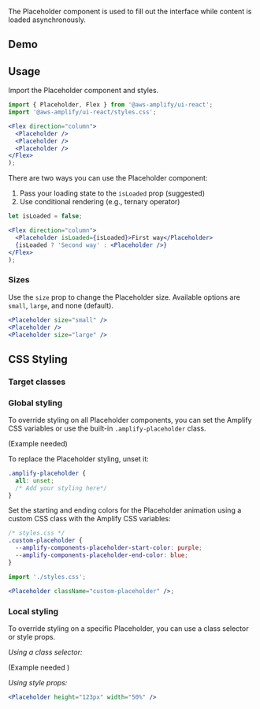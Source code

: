 
The Placeholder component is used to fill out the interface while content is loaded asynchronously.

## Demo

<PlaceholderDemo />

## Usage

Import the Placeholder component and styles.

```jsx
import { Placeholder, Flex } from '@aws-amplify/ui-react';
import '@aws-amplify/ui-react/styles.css';

<Flex direction="column">
  <Placeholder />
  <Placeholder />
  <Placeholder />
</Flex>
);
```

<Flex direction="column">
  <Placeholder />
  <Placeholder />
  <Placeholder />
</Flex>

There are two ways you can use the Placeholder component:

1. Pass your loading state to the `isLoaded` prop (suggested)
2. Use conditional rendering (e.g., ternary operator)

```jsx
let isLoaded = false;

<Flex direction="column">
  <Placeholder isLoaded={isLoaded}>First way</Placeholder>
  {isLoaded ? 'Second way' : <Placeholder />}
</Flex>
);
```

<TwoWays />

### Sizes

Use the `size` prop to change the Placeholder size. Available options are `small`, `large`, and none (default).

```jsx
<Placeholder size="small" />
<Placeholder />
<Placeholder size="large" />
```

<Flex direction="column">
  <Placeholder size="small" />
  <Placeholder />
  <Placeholder size="large" />
</Flex>

## CSS Styling

### Target classes

<ComponentClassTable componentName="Placeholder" />

### Global styling

To override styling on all Placeholder components, you can set the Amplify CSS variables or use the built-in `.amplify-placeholder` class.

(Example needed)

To replace the Placeholder styling, unset it:

```css
.amplify-placeholder {
  all: unset;
  /* Add your styling here*/
}
```

Set the starting and ending colors for the Placeholder animation using a custom CSS class with the Amplify CSS variables:

```css
/* styles.css */
.custom-placeholder {
  --amplify-components-placeholder-start-color: purple;
  --amplify-components-placeholder-end-color: blue;
}
```

```jsx
import './styles.css';

<Placeholder className="custom-placeholder" />;
```

<Flex>
  <Placeholder className="custom-placeholder" />
</Flex>

### Local styling

To override styling on a specific Placeholder, you can use a class selector or style props.

_Using a class selector:_

(Example needed )

_Using style props:_

```jsx
<Placeholder height="123px" width="50%" />
```

<Flex>
  <Placeholder height="123px" width="50%" />
</Flex>
